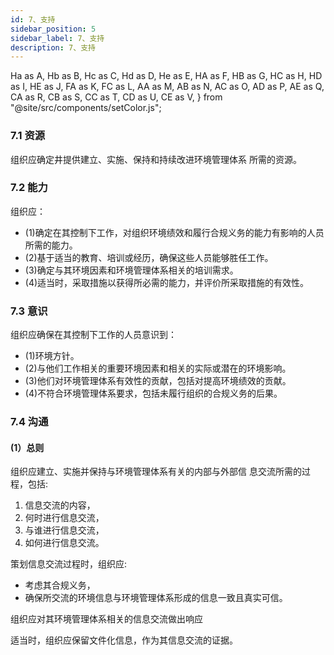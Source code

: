 ```yaml
---
id: 7、支持
sidebar_position: 5
sidebar_label: 7、支持
description: 7、支持
---
```


  Ha as A,
  Hb as B,
  Hc as C,
  Hd as D,
  He as E,
  HA as F,
  HB as G,
  HC as H,
  HD as I,
  HE as J,
  FA as K,
  FC as L,
  AA as M,
  AB as N,
  AC as O,
  AD as P,
  AE as Q,
  CA as R,
  CB as S,
  CC as T,
  CD as U,
  CE as V,
} from "@site/src/components/setColor.js";

### 7.1 资源

组织应确定井提供建立、实施、保持和持续改进环境管理体系
所需的资源。

### 7.2 能力

组织应：

- (1)确定在其控制下工作，对组织环境绩效和履行合规义务的能力有影响的人员所需的能力。
- (2)基于适当的教育、培训或经历，确保这些人员能够胜任工作。
- (3)确定与其环境因素和环境管理体系相关的培训需求。
- (4)适当时，采取措施以获得所必需的能力，并评价所采取措施的有效性。

### 7.3 意识

组织应确保在其控制下工作的人员意识到：

- (1)环境方针。
- (2)与他们工作相关的重要环境因素和相关的实际或潜在的环境影响。
- (3)他们对环境管理体系有效性的贡献，包括对提高环境绩效的贡献。
- (4)不符合环境管理体系要求，包括未履行组织的合规义务的后果。

### 7.4 沟通

#### (1）总则

组织应建立、实施并保持与环境管理体系有关的内部与外部信
息交流所需的过程，包括:

1. 信息交流的内容，
2. 何时进行信息交流，
3. 与谁进行信息交流，
4. 如何进行信息交流。

策划信息交流过程时，组织应:

- 考虑其合规义务，
- 确保所交流的环境信息与环境管理体系形成的信息一致且真实可信。

组织应对其环境管理体系相关的信息交流做出响应

适当时，组织应保留文件化信息，作为其信息交流的证据。
